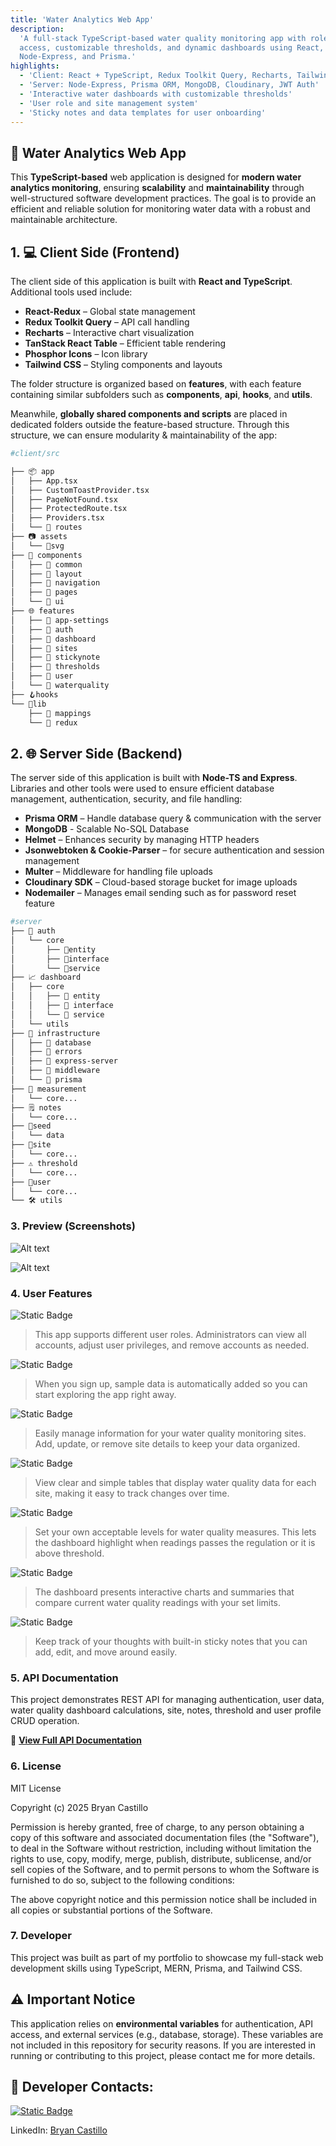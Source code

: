 ```yaml
---
title: 'Water Analytics Web App'
description:
  'A full-stack TypeScript-based water quality monitoring app with role-based
  access, customizable thresholds, and dynamic dashboards using React,
  Node-Express, and Prisma.'
highlights:
  - 'Client: React + TypeScript, Redux Toolkit Query, Recharts, Tailwind CSS'
  - 'Server: Node-Express, Prisma ORM, MongoDB, Cloudinary, JWT Auth'
  - 'Interactive water dashboards with customizable thresholds'
  - 'User role and site management system'
  - 'Sticky notes and data templates for user onboarding'
---
```


## 🌊 Water Analytics Web App

This **TypeScript-based** web application is designed for **modern water
analytics monitoring**, ensuring **scalability** and **maintainability** through
well-structured software development practices. The goal is to provide an
efficient and reliable solution for monitoring water data with a robust and
maintainable architecture.

## 1. 💻 Client Side (Frontend)

The client side of this application is built with **React and TypeScript**.
Additional tools used include:

- **React-Redux** – Global state management
- **Redux Toolkit Query** – API call handling
- **Recharts** – Interactive chart visualization
- **TanStack React Table** – Efficient table rendering
- **Phosphor Icons** – Icon library
- **Tailwind CSS** – Styling components and layouts

The folder structure is organized based on **features**, with each feature
containing similar subfolders such as **components**, **api**, **hooks**, and
**utils**.

Meanwhile, **globally shared components and scripts** are placed in dedicated
folders outside the feature-based structure. Through this structure, we can
ensure modularity & maintainability of the app:

```bash
#client/src

├── 📦 app
│   ├── App.tsx
│   ├── CustomToastProvider.tsx
│   ├── PageNotFound.tsx
│   ├── ProtectedRoute.tsx
│   ├── Providers.tsx
│   └── 📂 routes
├── 📷 assets
│   └── 📂svg
├── 🧩 components
│   ├── 📂 common
│   ├── 📂 layout
│   ├── 📂 navigation
│   ├── 📂 pages
│   └── 📂 ui
├── 🌐 features
│   ├── 📂 app-settings
│   ├── 📂 auth
│   ├── 📂 dashboard
│   ├── 📂 sites
│   ├── 📂 stickynote
│   ├── 📂 thresholds
│   ├── 📂 user
│   └── 📂 waterquality
├── 🪝hooks
└── 📖lib
    ├── 📂 mappings
    └── 📂 redux

```

## 2. 🌐 Server Side (Backend)

The server side of this application is built with **Node-TS and Express**.
Libraries and other tools were used to ensure efficient database management,
authentication, security, and file handling:

- **Prisma ORM** – Handle database query & communication with the server
- **MongoDB** - Scalable No-SQL Database
- **Helmet** – Enhances security by managing HTTP headers
- **Jsonwebtoken & Cookie-Parser** – for secure authentication and session
  management
- **Multer** – Middleware for handling file uploads
- **Cloudinary SDK** – Cloud-based storage bucket for image uploads
- **Nodemailer** – Manages email sending such as for password reset feature

```bash
#server
├── 🔑 auth
│   └── core
│       ├── 📂entity
│       ├── 📂interface
│       └── 📂service
├── 📈 dashboard
│   ├── core
│   │   ├── 📂 entity
│   │   ├── 📂 interface
│   │   └── 📂 service
│   └── utils
├── 🏢 infrastructure
│   ├── 📁 database
│   ├── 📁 errors
│   ├── 📁 express-server
│   ├── 📁 middleware
│   └── 📁 prisma
├── 📏 measurement
│   └── core...
├── 🗒️ notes
│   └── core...
├── 🌱seed
│   └── data
├── 📌site
│   └── core...
├── ⚠️ threshold
│   └── core...
├── 🙂user
│   └── core...
└── 🛠️ utils
```

### 3. Preview (Screenshots)

![Alt text](preview1.png)

![Alt text](preview2.png)

### 4. User Features

![Static Badge](https://img.shields.io/badge/User_Role_Management-%23006da3?style=flat)

> This app supports different user roles. Administrators can view all accounts,
> adjust user privileges, and remove accounts as needed.

![Static Badge](https://img.shields.io/badge/Readily_Available_Data_Templates-%23006da3?style=flat)

> When you sign up, sample data is automatically added so you can start
> exploring the app right away.

![Static Badge](https://img.shields.io/badge/Monitoring_Site_Data_Management-%23006da3?style=flat)

> Easily manage information for your water quality monitoring sites. Add,
> update, or remove site details to keep your data organized.

![Static Badge](https://img.shields.io/badge/Intuitive_Water_Quality_Table-%23006da3?style=flat)

> View clear and simple tables that display water quality data for each site,
> making it easy to track changes over time.

![Static Badge](https://img.shields.io/badge/Customizable_Parameter_Thresholds-%23006da3?style=flat)

> Set your own acceptable levels for water quality measures. This lets the
> dashboard highlight when readings passes the regulation or it is above
> threshold.

![Static Badge](https://img.shields.io/badge/Dashboard_Analytics-%23006da3?style=flat)

> The dashboard presents interactive charts and summaries that compare current
> water quality readings with your set limits.

![Static Badge](https://img.shields.io/badge/Sticky_Notes_App-%23006da3?style=flat)

> Keep track of your thoughts with built-in sticky notes that you can add, edit,
> and move around easily.

### 5. API Documentation

This project demonstrates REST API for managing authentication, user data, water
quality dashboard calculations, site, notes, threshold and user profile CRUD
operation.

📖 **[View Full API Documentation](server/docs/index.md)**

### 6. License

MIT License

Copyright (c) 2025 Bryan Castillo

Permission is hereby granted, free of charge, to any person obtaining a copy of
this software and associated documentation files (the "Software"), to deal in
the Software without restriction, including without limitation the rights to
use, copy, modify, merge, publish, distribute, sublicense, and/or sell copies of
the Software, and to permit persons to whom the Software is furnished to do so,
subject to the following conditions:

The above copyright notice and this permission notice shall be included in all
copies or substantial portions of the Software.

### 7. Developer

This project was built as part of my portfolio to showcase my full-stack web
development skills using TypeScript, MERN, Prisma, and Tailwind CSS.

## ⚠️ Important Notice

This application relies on **environmental variables** for authentication, API
access, and external services (e.g., database, storage). These variables are not
included in this repository for security reasons. If you are interested in
running or contributing to this project, please contact me for more details.

## 🔗 Developer Contacts:

[![Static Badge](https://img.shields.io/badge/bryancastillo10-%23181717?style=social&logo=github)](https://github.com/bryancastillo10)

LinkedIn: [Bryan Castillo ][2]

[2]:[https://www.linkedin.com/in/bryan-castillo-479101171/]
